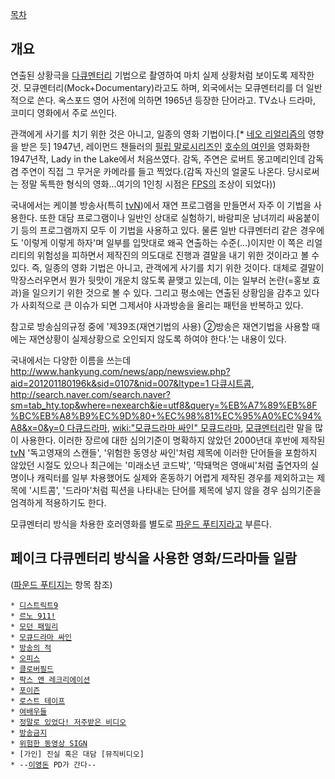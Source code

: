 [[목차]]

== 개요 ==
연출된 상황극을 [[다큐멘터리]] 기법으로 촬영하여 마치 실제 상황처럼 보이도록 제작한 것. 모큐멘터리(Mock+Documentary)라고도 하며, 외국에서는 모큐멘터리를 더 일반적으로 쓴다. 옥스포드 영어 사전에 의하면 1965년 등장한 단어라고. TV쇼나 드라마, 코미디 영화에서 주로 쓰인다.

관객에게 사기를 치기 위한 것은 아니고, 일종의 영화 기법이다.[* [[네오 리얼리즘]]의 영향을 받은 듯] 1947년, 레이먼드 챈들러의 [[필립 말로]]시리즈인 [[호수의 여인]]을 영화화한 1947년작, Lady in the Lake에서 처음쓰였다. 감독, 주연은 로버트 몽고메리인데 감독 겸 주연이 직접 그 무거운 카메라를 들고 찍었다.(감독 자신의 얼굴도 나온다. 당시로써는 정말 독특한 형식의 영화...여기의 1인칭 시점은 [[FPS]]의 조상이 되었다))

국내에서는 케이블 방송사(특히 [[tvN]])에서 재연 프로그램을 만들면서 자주 이 기법을 사용한다. 또한 대담 프로그램이나 일반인 상대로 실험하기, 바람피운 남녀끼리 싸움붙이기 등의 프로그램까지 모두 이 기법을 사용하고 있다. 물론 일반 다큐멘터리 같은 경우에도 '이렇게 이렇게 하자'며 일부를 입맛대로 왜곡 연출하는 수준(...)이지만 이 쪽은 리얼리티의 위험성을 피하면서 제작진의 의도대로 진행과 결말을 내기 위한 것이라고 볼 수 있다. 즉, 일종의 영화 기법은 아니고, 관객에게 사기를 치기 위한 것이다. 대체로 결말이 막장스러우면서 뭔가 뒷맛이 개운치 않도록 끝맺고 있는데, 이는 일부러 논란(=홍보 효과)을 일으키기 위한 것으로 볼 수 있다. 그리고 평소에는 연출된 상황임을 감추고 있다가 사회적으로 큰 이슈가 되면 그제서야 사과방송을 올리는 패턴을 반복하고 있다.

참고로 방송심의규정 중에 '제39조(재연기법의 사용) ②방송은 재연기법을 사용할 때에는 재연상황이 실제상황으로 오인되지 않도록 하여야 한다.'는 내용이 있다.

국내에서는 다양한 이름을 쓰는데 [[http://www.hankyung.com/news/app/newsview.php?aid=201201180196k&sid=0107&nid=007&ltype=1 다큐시트콤]], [[http://search.naver.com/search.naver?sm=tab_hty.top&where=nexearch&ie=utf8&query=%EB%A7%89%EB%8F%BC%EB%A8%B9%EC%9D%80+%EC%98%81%EC%95%A0%EC%94%A8&x=0&y=0 다큐드라마]], [[wiki:"모큐드라마 싸인" 모큐드라마]], [http://www.chview.co.kr/program/programDetail_original.asp?pgmCg=43485F565F3237&pgm=56323031322D30303636&goPage=1 모큐멘터리]란 말을 많이 사용한다. 이러한 장르에 대한 심의기준이 명확하지 않았던 2000년대 후반에 제작된 [[tvN]] '독고영재의 스캔들', '위험한 동영상 싸인'처럼 제목에 이러한 단어들을 포함하지 않았던 시절도 있으나 최근에는 '미래소년 코드박', '막돼먹은 영애씨'처럼 출연자의 실명이나 캐릭터를 일부 차용했어도 실제와 혼동하기 어렵게 제작된 경우를 제외하고는 제목에 '시트콤', '드라마'처럼 픽션을 나타내는 단어를 제목에 넣지 않을 경우 심의기준을 엄격하게 적용하기도 한다.

모큐멘터리 방식을 차용한 호러영화를 별도로 [[파운드 푸티지]]라고 부른다.

== 페이크 다큐멘터리 방식을 사용한 영화/드라마들 일람 ==
([[파운드 푸티지]]는 항목 참조)

 * [[디스트릭트9]]
 * [[르노 911!]]
 * [[모던 패밀리]]
 * [[모큐드라마 싸인]]
 * [[방송의 적]]
 * [[오피스]]
 * [[클로버필드]]
 * [[팍스 앤 레크리에이션]]
 * [[포이즌]]
 * [[로스트 테이프]]
 * [[여배우들]]
 * [[정말로 있었다! 저주받은 비디오]]
 * [[방송금지]]
 * [[위험한 동영상 SIGN]]
 * [가인] 진실 혹은 대담 [뮤직비디오]
 * --[[이영돈]] PD가 간다--
